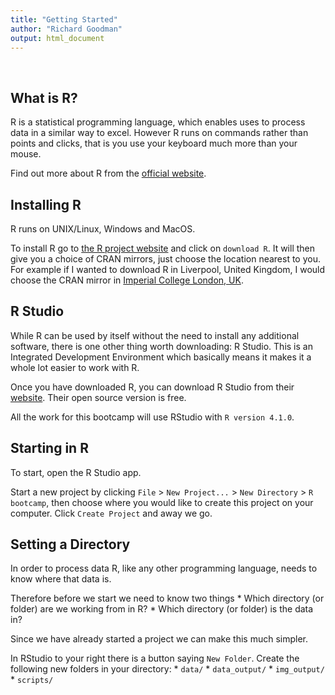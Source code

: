 ```yaml
---
title: "Getting Started"
author: "Richard Goodman"
output: html_document
---
```


\

## What is R?

R is a statistical programming language, which enables uses to process data in a similar way to excel. However R runs on commands rather than points and clicks, that is you use your keyboard much more than your mouse. 

Find out more about R from the [official website](https://www.r-project.org/about.html).

## Installing R

R runs on UNIX/Linux, Windows and MacOS.

To install R go to [the R project website](https://www.r-project.org/) and click on `download R`. It will then give you a choice of CRAN mirrors, just choose the location nearest to you. For example if I wanted to download R in Liverpool, United Kingdom, I would choose the CRAN mirror in [Imperial College London, UK](https://cran.ma.imperial.ac.uk/). 

## R Studio 

While R can be used by itself without the need to install any additional software, there is one other thing worth downloading: R Studio. This is an Integrated Development Environment which basically means it makes it a whole lot easier to work with R. 

Once you have downloaded R, you can download R Studio from their [website](https://www.rstudio.com/). Their open source version is free. 

All the work for this bootcamp will use RStudio with `R version 4.1.0 `. 

## Starting in R

To start, open the R Studio app. 

Start a new project by clicking `File` > `New Project...` > `New Directory` > `R bootcamp`, then choose where you would like to create this project on your computer. Click `Create Project` and away we go. 

## Setting a Directory

In order to process data R, like any other programming language, needs to know where that data is. 

Therefore before we start we need to know two things 
* Which directory (or folder) are we working from in R?
* Which directory (or folder) is the data in?

Since we have already started a project we can make this much simpler. 

In RStudio to your right there is a button saying `New Folder`. Create the following new folders in your directory:
* `data/`
* `data_output/`
* `img_output/` 
* `scripts/` 












